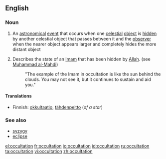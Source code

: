 ==English==
===Noun===
{{en-noun}}
# {{astronomy}} An [[astronomical]] [[event]] that occurs when one [[celestial]] [[object]] is [[hidden]] by another celestial object that passes between it and the [[observer]] when the nearer object appears larger and completely hides the more distant object
# {{religion}} Describes the state of an [[Imam]] that has been hidden by [[Allah]]. (see [[wikipedia:Muhammad al-Mahdi|Muhammad al-Mahdi]])
#:"The example of the Imam in occultation is like the sun behind the clouds. You may not see it, but it continues to sustain and aid you."

====Translations====
{{trans-top|An astronomical event}}
*Finnish: [[okkultaatio]], [[tähdenpeitto]] (''of a star'')
{{trans-mid}}
{{trans-bottom}}

===See also===
*[[syzygy]]
*[[eclipse]]

[[el:occultation]]
[[fr:occultation]]
[[io:occultation]]
[[id:occultation]]
[[ru:occultation]]
[[ta:occultation]]
[[vi:occultation]]
[[zh:occultation]]